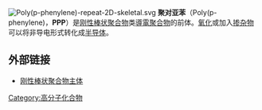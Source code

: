 [[File:Poly(p-phenylene)-repeat-2D-skeletal.svg|thumb]]
'''聚对亚苯'''（Poly(p-phenylene)，'''PPP'''）是[[刚性棒状聚合物|刚性棒状聚合物]]类[[導電聚合物|導電聚合物]]的前体。[[氧化|氧化]]或加入[[掺杂物|掺杂物]]可以将非导电形式转化成[[半导体|半导体]]。

== 外部链接 ==
* {{en}}[http://romano.physics.wisc.edu/winokur/handbook/node4.html 刚性棒状聚合物主体] {{Wayback|url=http://romano.physics.wisc.edu/winokur/handbook/node4.html |date=20100612132341 }}
{{有機化合物小作品}}

[[Category:高分子化合物|Category:高分子化合物]]